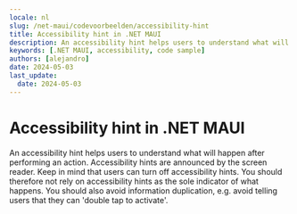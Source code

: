 ```yaml
---
locale: nl
slug: /net-maui/codevoorbeelden/accessibility-hint
title: Accessibility hint in .NET MAUI
description: An accessibility hint helps users to understand what will happen after performing an action.
keywords: [.NET MAUI, accessibility, code sample]
authors: [alejandro]
date: 2024-05-03
last_update:
  date: 2024-05-03
---
```


# Accessibility hint in .NET MAUI

An accessibility hint helps users to understand what will happen after performing an action. Accessibility hints are announced by the screen reader. Keep in mind that users can turn off accessibility hints. You should therefore not rely on accessibility hints as the sole indicator of what happens. You should also avoid information duplication, e.g. avoid telling users that they can 'double tap to activate'.

<CodeSample id="accessibility-hint" platform="net-maui" locale="en"/>

